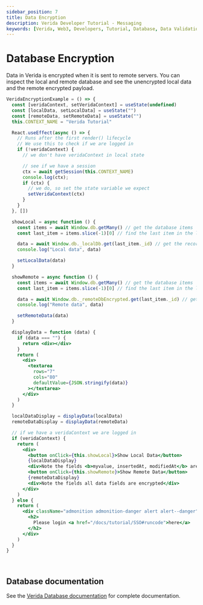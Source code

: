 ```yaml
---
sidebar_position: 7
title: Data Encryption
description: Verida Developer Tutorial - Messaging
keywords: [Verida, Web3, Developers, Tutorial, Database, Data Validation]
---
```


# Database Encryption

Data in Verida is encrypted when it is sent to remote servers.
You can inspect the local and remote database and see the unencrypted local data and the remote encrypted payload.

```jsx live
VeridaEncryptionExample = () => {
  const [veridaContext, setVeridaContext] = useState(undefined)
  const [localData, setLocalData] = useState("")
  const [remoteData, setRemoteData] = useState("")
  this.CONTEXT_NAME = "Verida Tutorial"

  React.useEffect(async () => {
    // Runs after the first render() lifecycle
    // We use this to check if we are logged in
    if (!veridaContext) {
      // we don't have veridaContext in local state

      // see if we have a session
      ctx = await getSession(this.CONTEXT_NAME)
      console.log(ctx);
      if (ctx) {
        // we do, so set the state variable we expect
        setVeridaContext(ctx)
      }
    }
  }, [])

  showLocal = async function () {
    const items = await Window.db.getMany() // get the database items
    const last_item = items.slice(-1)[0] // find the last item in the list

    data = await Window.db._localDb.get(last_item._id) // get the record
    console.log("Local data", data)

    setLocalData(data)
  }

  showRemote = async function () {
    const items = await Window.db.getMany() // get the database items
    const last_item = items.slice(-1)[0] // find the last item in the list

    data = await Window.db._remoteDbEncrypted.get(last_item._id) // get the record
    console.log("Remote data", data)

    setRemoteData(data)
  }

  displayData = function (data) {
    if (data === "") {
      return <div></div>
    }
    return (
      <div>
        <textarea
          rows="7"
          cols="80"
          defaultValue={JSON.stringify(data)}
        ></textarea>
      </div>
    )
  }

  localDataDisplay = displayData(localData)
  remoteDataDisplay = displayData(remoteData)

  // if we have a veridaContext we are logged in
  if (veridaContext) {
    return (
      <div>
        <button onClick={this.showLocal}>Show Local Data</button>
        {localDataDisplay}
        <div>Note the fields <b>myvalue, insertedAt, modifiedAt</b> are unencrypted</div>
        <button onClick={this.showRemote}>Show Remote Data</button>
        {remoteDataDisplay}
        <div>Note the fields all data fields are encrypted</div>
      </div>
    )
  } else {
    return (
      <div className="admonition admonition-danger alert alert--danger">
        <h2>
          Please login <a href="/docs/tutorial/SSO#runcode">here</a>
        </h2>
      </div>
    )
  }
}
```

<!-- this is a target so we can link to the end of the code block -->

<a name="runcode">&nbsp;</a>

## Database documentation

See the [Verida Database documentation](/client-sdk/data.md) for complete documentation.
